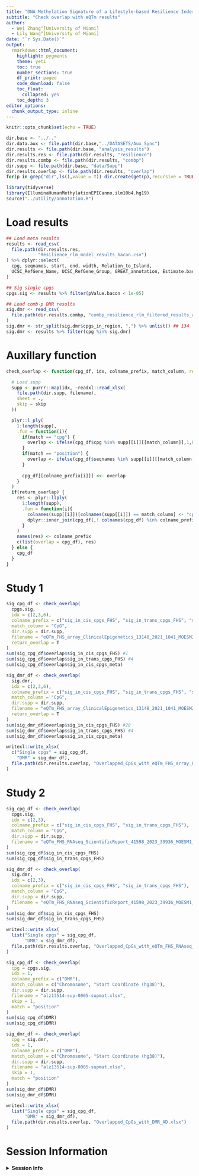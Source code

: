 ```yaml
---
title: "DNA Methylation Signature of a Lifestyle-based Resilience Index for Cognitive Health"
subtitle: "Check overlap with eQTm results"
author: 
  - Wei Zhang^[University of Miami]
  - Lily Wang^[University of Miami]
date: "`r Sys.Date()`"
output:
  rmarkdown::html_document:
    highlight: pygments
    theme: yeti
    toc: true
    number_sections: true
    df_print: paged
    code_download: false
    toc_float:
      collapsed: yes
    toc_depth: 3
editor_options:
  chunk_output_type: inline    
---
```


```r
knitr::opts_chunk$set(echo = TRUE)

dir.base <- "../.."
dir.data.aux <- file.path(dir.base,"../DATASETS/Aux_Sync") 
dir.results <- file.path(dir.base, "analysis_results")
dir.results.res <- file.path(dir.results, "resilience")
dir.results.combp <- file.path(dir.results, "combp")
dir.supp <- file.path(dir.base, "data/Supp") 
dir.results.overlap <- file.path(dir.results, "overlap")
for(p in grep("dir",ls(),value = T)) dir.create(get(p),recursive = TRUE,showWarnings = FALSE)
```

```r
library(tidyverse)
library(IlluminaHumanMethylationEPICanno.ilm10b4.hg19)
source("../utility/annotation.R")
```

# Load results

```r
## Load meta results
results <- read_csv(
  file.path(dir.results.res,
            "Resilience_rlm_model_results_bacon.csv")
) %>% dplyr::select(
  cpg, seqnames, start, end, width, Relation_to_Island,
  UCSC_RefGene_Name, UCSC_RefGene_Group, GREAT_annotation, Estimate.bacon, pValue.bacon
)

## Sig single cpgs
cpgs.sig <- results %>% filter(pValue.bacon < 1e-05) 

## Load comb-p DMR results
sig.dmr <- read_csv(
  file.path(dir.results.combp, "combp_resilience_rlm_filtered_results_annotated.csv")
) 
sig.dmr <- str_split(sig.dmr$cpgs_in_region, ",") %>% unlist() ## 134
sig.dmr <- results %>% filter(cpg %in% sig.dmr) 
```

# Auxillary function

```r
check_overlap <- function(cpg_df, idx, colname_prefix, match_column, return_overlap = F, dir.supp, filename, skip = 1, match = "cpg"){

  # Load supp
  supp <- purrr::map(idx, ~readxl::read_xlsx(
    file.path(dir.supp, filename),
    sheet = .,
    skip = skip
  ))

  plyr::l_ply(
    1:length(supp),
    .fun = function(i){
      if(match == "cpg") {
        overlap <- ifelse(cpg_df$cpg %in% supp[[i]][[match_column]],1,0)
      } 
      if(match == "position") {
        overlap <- ifelse(cpg_df$seqnames %in% supp[[i]][[match_column[1]]] & cpg_df$start %in% supp[[i]][[match_column[2]]],1,0)
      }
      
      cpg_df[[colname_prefix[i]]] <<- overlap
    }
  )
  if(return_overlap) {
    res <- plyr::llply(
      1:length(supp),
      .fun = function(i){
        colnames(supp[[i]])[colnames(supp[[i]]) == match_column] <- "cpg"
        dplyr::inner_join(cpg_df[,! colnames(cpg_df) %in% colname_prefix], supp[[i]])
      }
    )
    names(res) <- colname_prefix
    c(list(overlap = cpg_df), res)
  } else {
    cpg_df
  }
}
```

# Study 1

```r
sig_cpg_df <- check_overlap(
  cpgs.sig, 
  idx = c(2,3,6),
  colname_prefix = c("sig_in_cis_cpgs_FHS", "sig_in_trans_cpgs_FHS", "sig_in_cis_cpgs_meta"),
  match_column = "CpG",
  dir.supp = dir.supp,
  filename = "eQTm_FHS_array_ClinicalEpigenetics_13148_2021_1041_MOESM2_ESM.xlsx",
  return_overlap = T
)
sum(sig_cpg_df$overlap$sig_in_cis_cpgs_FHS) #1
sum(sig_cpg_df$overlap$sig_in_trans_cpgs_FHS) #4
sum(sig_cpg_df$overlap$sig_in_cis_cpgs_meta) 

sig_dmr_df <- check_overlap(
  sig.dmr, 
  idx = c(2,3,6),
  colname_prefix = c("sig_in_cis_cpgs_FHS", "sig_in_trans_cpgs_FHS", "sig_in_cis_cpgs_meta"),
  match_column = "CpG",
  dir.supp = dir.supp,
  filename = "eQTm_FHS_array_ClinicalEpigenetics_13148_2021_1041_MOESM2_ESM.xlsx",
  return_overlap = T
)
sum(sig_dmr_df$overlap$sig_in_cis_cpgs_FHS) #28
sum(sig_dmr_df$overlap$sig_in_trans_cpgs_FHS) #4
sum(sig_dmr_df$overlap$sig_in_cis_cpgs_meta)

writexl::write_xlsx(
  c("Single cpgs" = sig_cpg_df,
    "DMR" = sig_dmr_df),
  file.path(dir.results.overlap, "Overlapped_CpGs_with_eQTm_FHS_array_ClinicalEpigenetic.xlsx")
)
```

# Study 2

```r
sig_cpg_df <- check_overlap(
  cpgs.sig, 
  idx = c(2,3),
  colname_prefix = c("sig_in_cis_cpgs_FHS", "sig_in_trans_cpgs_FHS"),
  match_column = "CpG",
  dir.supp = dir.supp,
  filename = "eQTm_FHS_RNAseq_ScientificReport_41598_2023_39936_MOESM1_ESM.xlsx"
)
sum(sig_cpg_df$sig_in_cis_cpgs_FHS)
sum(sig_cpg_df$sig_in_trans_cpgs_FHS)

sig_dmr_df <- check_overlap(
  sig.dmr, 
  idx = c(2,3),
  colname_prefix = c("sig_in_cis_cpgs_FHS", "sig_in_trans_cpgs_FHS"),
  match_column = "CpG",
  dir.supp = dir.supp,
  filename = "eQTm_FHS_RNAseq_ScientificReport_41598_2023_39936_MOESM1_ESM.xlsx"
)
sum(sig_dmr_df$sig_in_cis_cpgs_FHS)
sum(sig_dmr_df$sig_in_trans_cpgs_FHS)

writexl::write_xlsx(
  list("Single cpgs" = sig_cpg_df,
       "DMR" = sig_dmr_df),
  file.path(dir.results.overlap, "Overlapped_CpGs_with_eQTm_FHS_RNAseq_ScientificReport.xlsx")
)
```

```r
sig_cpg_df <- check_overlap(
  cpg = cpgs.sig, 
  idx = 1,
  colname_prefix = c("DMR"),
  match_column = c("Chromosome", "Start Coordinate (hg38)"),
  dir.supp = dir.supp,
  filename = "alz13514-sup-0005-supmat.xlsx",
  skip = 1,
  match = "position"
)
sum(sig_cpg_df$DMR)
sum(sig_cpg_df$DMR)

sig_dmr_df <- check_overlap(
  cpg = sig.dmr, 
  idx = 1,
  colname_prefix = c("DMR"),
  match_column = c("Chromosome", "Start Coordinate (hg38)"),
  dir.supp = dir.supp,
  filename = "alz13514-sup-0005-supmat.xlsx",
  skip = 1,
  match = "position"
)
sum(sig_dmr_df$DMR)
sum(sig_dmr_df$DMR)
```

```r
writexl::write_xlsx(
  list("Single cpgs" = sig_cpg_df,
       "DMR" = sig_dmr_df),
  file.path(dir.results.overlap, "Overlapped_CpGs_with_DMR_AD.xlsx")
)
```

# Session Information

<details>
  <summary>**Session Info**</summary>
```r
sessionInfo()
```
</details>
